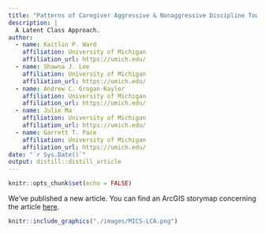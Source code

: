 ```yaml
---
title: "Patterns of Caregiver Aggressive & Nonaggressive Discipline Toward Young Children in Low- and Middle-Income Countries"
description: |
  A Latent Class Approach.
author:
  - name: Kaitlin P. Ward
    affiliation: University of Michigan
    affiliation_url: https://umich.edu/
  - name: Shawna J. Lee 
    affiliation: University of Michigan
    affiliation_url: https://umich.edu/  
  - name: Andrew C. Grogan-Kaylor
    affiliation: University of Michigan
    affiliation_url: https://umich.edu/  
  - name: Julie Ma
    affiliation: University of Michigan
    affiliation_url: https://umich.edu/  
  - name: Garrett T. Pace
    affiliation: University of Michigan
    affiliation_url: https://umich.edu/
date: "`r Sys.Date()`"
output: distill::distill_article
---
```


```r

knitr::opts_chunk$set(echo = FALSE)

```

We've published a new article. You can find an ArcGIS storymap concerning the article [here](https://arcg.is/1S5XPK).

```r

knitr::include_graphics("./images/MICS-LCA.png")

```